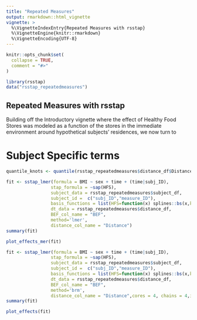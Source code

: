 ```yaml
---
title: "Repeated Measures"
output: rmarkdown::html_vignette
vignette: >
  %\VignetteIndexEntry{Repeated Measures with rsstap}
  %\VignetteEngine{knitr::rmarkdown}
  %\VignetteEncoding{UTF-8}
---
```


```r
knitr::opts_chunk$set(
  collapse = TRUE,
  comment = "#>"
)
```

```r
library(rsstap)
data("rsstap_repeatedmeasures")
```


## Repeated Measures with rsstap

Building off the Introductory vignette where the effect of Healthy Food Stores was modeled as a function of the stores in the immediate environment around hypothetical subjects' residences, we now turn to


# Subject Specific terms


```r
quantile_knots <- quantile(rsstap_repeatedmeasures$distance_df$Distance,c(0.5))

fit <- sstap_lmer(formula = BMI ~ sex + time + (time|subj_ID),
                 stap_formula = ~sap(HFS),
                 subject_data = rsstap_repeatedmeasures$subject_df,
                 subject_id =  c("subj_ID","measure_ID"),
                 basis_functions = list(HFS=function(x) splines::bs(x,knots=quantile_knots,Boundary.knots = c(0,2))),
                 dt_data = rsstap_repeatedmeasures$distance_df,
                 BEF_col_name = "BEF",
                 method='lmer',
                 distance_col_name = "Distance")
summary(fit)
```

```r
plot_effects_mer(fit)
```

```r
fit <- sstap_lmer(formula = BMI ~ sex + time + (time|subj_ID),
                 stap_formula = ~sap(HFS),
                 subject_data = rsstap_repeatedmeasures$subject_df,
                 subject_id =  c("subj_ID","measure_ID"),
                 basis_functions = list(HFS=function(x) splines::bs(x,knots=quantile_knots,Boundary.knots = c(0,2))),
                 dt_data = rsstap_repeatedmeasures$distance_df,
                 BEF_col_name = "BEF",
                 method='brm',
                 distance_col_name = "Distance",cores = 4, chains = 4,iter=3E3)
summary(fit)
```


```r
plot_effects(fit)
```


